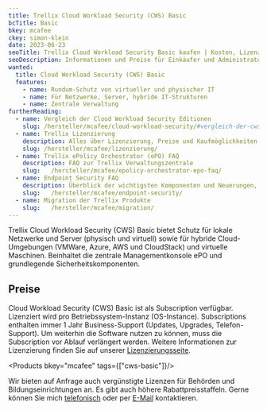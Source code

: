 ```yaml
---
title: Trellix Cloud Workload Security (CWS) Basic
bcTitle: Basic
bkey: mcafee
ckey: simon-klein
date: 2023-06-23
seoTitle: Trellix Cloud Workload Security Basic kaufen | Kosten, Lizenzen, Subscriptions
seoDescription: Informationen und Preise für Einkäufer und Administratoren. Nur 3 Klicks zu Ihrem Angebot. Ratgeber für den Kauf von Cloud Workload Security Basic (CWS) Lizenzen, Updates und Subscriptions.
wanted:
  title: Cloud Workload Security (CWS) Basic
  features:
    - name: Rundum-Schutz von virtueller und physischer IT
    - name: Für Netzwerke, Server, hybride IT-Strukturen
    - name: Zentrale Verwaltung
furtherReading:
  - name: Vergleich der Cloud Workload Security Editionen
    slug: /hersteller/mcafee/cloud-workload-security/#vergleich-der-cws-editionen
  - name: Trellix Lizenzierung
    description: Alles über Lizenzierung, Preise und Kaufmöglichkeiten. Mit vielen Tipps und Beispielen.
    slug: /hersteller/mcafee/lizenzierung/
  - name: Trellix ePolicy Orchestrator (ePO) FAQ
    description: FAQ zur Trellix Verwaltungszentrale
    slug:   /hersteller/mcafee/epolicy-orchestrator-epo-faq/
  - name: Endpoint Security FAQ
    description: Überblick der wichtigsten Komponenten und Neuerungen, wie beispielsweise den Virenscanner (Anti Malware, Antivirus, Anti-Spyware), Desktop Firewall und Web Control.
    slug:   /hersteller/mcafee/endpoint-security/
  - name: Migration der Trellix Produkte
    slug:   /hersteller/mcafee/migration/
---
```




<Intro>

Trellix Cloud Workload Security (CWS) Basic bietet Schutz für lokale Netzwerke und Server (physisch und virtuell) sowie für hybride Cloud-Umgebungen (VMWare, Azure, AWS und CloudStack) und virtuelle Maschinen. Beinhaltet die zentrale Managementkonsole ePO und grundlegende Sicherheitskomponenten.

</Intro>

<TOC />


## Preise

Cloud Workload Security (CWS) Basic ist als Subscription verfügbar. Lizenziert wird pro Betriebssystem-Instanz (OS-Instance). Subscriptions enthalten immer 1 Jahr Business-Support (Updates, Upgrades, Telefon-Support). Um weiterhin die Software nutzen zu können, muss die Subscription vor Ablauf verlängert werden. Weitere Informationen zur Lizenzierung finden Sie auf unserer [Lizenzierungsseite](/hersteller/mcafee/lizenzierung/).


<Products bkey="mcafee" tags={["cws-basic"]}/>

<Info>

Wir bieten auf Anfrage auch vergünstigte Lizenzen für Behörden und Bildungseinrichtungen an. Es gibt auch höhere Rabattpreisstaffeln. Gerne können Sie mich [telefonisch](tel:+493049987088110/) oder per [E-Mail](mailto:simon.klein@software-express.de/) kontaktieren.


</Info>
